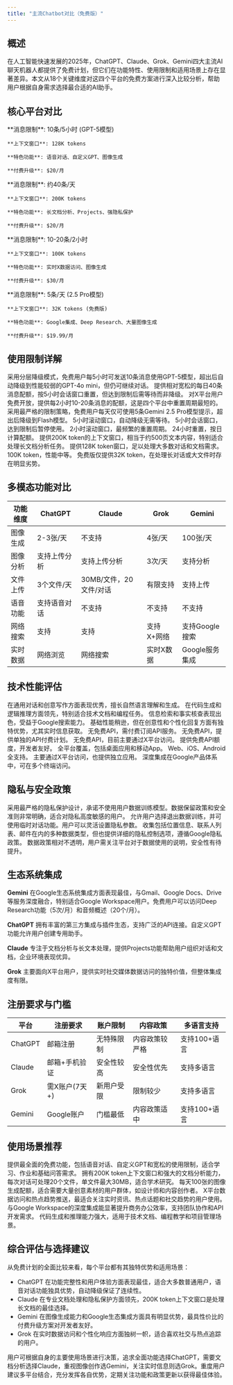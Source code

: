 ```yaml
---
title: "主流Chatbot对比（免费版）"
---
```


## 概述

在人工智能快速发展的2025年，ChatGPT、Claude、Grok、Gemini四大主流AI聊天机器人都提供了免费计划，但它们在功能特性、使用限制和适用场景上存在显著差异。本文从18个关键维度对这四个平台的免费方案进行深入比较分析，帮助用户根据自身需求选择最合适的AI助手。

## 核心平台对比

<Columns>
  <Card title="ChatGPT" icon="openai">
    **消息限制**: 10条/5小时 (GPT-5模型)
    
    **上下文窗口**: 128K tokens
    
    **特色功能**: 语音对话、自定义GPT、图像生成
    
    **付费升级**: $20/月
  </Card>
  
  <Card title="Claude" icon="anthropic">
    **消息限制**: 约40条/天
    
    **上下文窗口**: 200K tokens
    
    **特色功能**: 长文档分析、Projects、强隐私保护
    
    **付费升级**: $20/月
  </Card>
  
  <Card title="Grok" icon="twitter">
    **消息限制**: 10-20条/2小时
    
    **上下文窗口**: 100K tokens
    
    **特色功能**: 实时X数据访问、图像生成
    
    **付费升级**: $30/月
  </Card>
  
  <Card title="Gemini" icon="google">
    **消息限制**: 5条/天 (2.5 Pro模型)
    
    **上下文窗口**: 32K tokens (免费版)
    
    **特色功能**: Google集成、Deep Research、大量图像生成
    
    **付费升级**: $19.99/月
  </Card>
</Columns>

## 使用限制详解

<Tabs>
  <Tab title="消息配额策略">
    <Columns>
      <Card title="ChatGPT">
        采用分层降级模式，免费用户每5小时可发送10条消息使用GPT-5模型，超出后自动降级到性能较弱的GPT-4o mini，但仍可继续对话。
      </Card>
      <Card title="Claude">
        提供相对宽松的每日40条消息配额，按5小时会话窗口重置，但达到限制后需等待而非降级。
      </Card>
      <Card title="Grok">
        对X平台用户免费开放，提供每2小时10-20条消息的配额，这是四个平台中重置周期最短的。
      </Card>
      <Card title="Gemini">
        采用最严格的限制策略，免费用户每天仅可使用5条Gemini 2.5 Pro模型提示，超出后降级到Flash模型。
      </Card>
    </Columns>
  </Tab>
  
  <Tab title="重置机制">
    <Columns>
      <Card title="ChatGPT">
        5小时滚动窗口，自动降级无需等待。
      </Card>
      <Card title="Claude">
        5小时会话窗口，达到限制后暂停使用。
      </Card>
      <Card title="Grok">
        2小时滚动窗口，最频繁的重置周期。
      </Card>
      <Card title="Gemini">
        24小时重置，按日计算配额。
      </Card>
    </Columns>
  </Tab>
  
  <Tab title="上下文窗口">
    <Columns>
      <Card title="Claude">
        提供200K token的上下文窗口，相当于约500页文本内容，特别适合处理长文档分析任务。
      </Card>
      <Card title="ChatGPT">
        提供128K token窗口，足以处理大多数对话和文档需求。
      </Card>
      <Card title="Grok">
        100K token，性能中等。
      </Card>
      <Card title="Gemini">
        免费版仅提供32K token，在处理长对话或大文件时存在明显劣势。
      </Card>
    </Columns>
  </Tab>
</Tabs>

## 多模态功能对比

| 功能维度   | ChatGPT          | Claude                    | Grok           | Gemini         |
|------------|------------------|---------------------------|----------------|----------------|
| 图像生成   | 2-3张/天         | 不支持                    | 4张/天         | 100张/天       |
| 图像分析   | 支持上传分析     | 支持上传分析              | 3次/天         | 支持分析       |
| 文件上传   | 3个文件/天       | 30MB/文件，20文件/对话    | 有限支持       | 支持上传       |
| 语音功能   | 支持语音对话     | 不支持                    | 不支持         | 不支持         |
| 网络搜索   | 支持             | 支持                      | 支持X+网络     | 支持Google搜索 |
| 实时数据   | 网络浏览         | 网络搜索                  | 实时X数据      | Google服务集成 |

## 技术性能评估

<Tabs>
  <Tab title="模型能力">
    <Columns>
      <Card title="ChatGPT (GPT-5)">
        在通用对话和创意写作方面表现优秀，擅长自然语言理解和生成。
      </Card>
      <Card title="Claude (Sonnet 4)">
        在代码生成和逻辑推理方面领先，特别适合技术文档和编程任务。
      </Card>
      <Card title="Gemini (2.5 Pro)">
        信息检索和事实核查表现出色，受益于Google搜索能力。
      </Card>
      <Card title="Grok">
        基础性能稍逊，但在创意性和个性化回复方面有独特优势，尤其实时信息获取。
      </Card>
    </Columns>
  </Tab>
  
  <Tab title="API访问">
    <Columns>
      <Card title="ChatGPT">
        无免费API，需付费订阅API服务。
      </Card>
      <Card title="Claude">
        无免费API，提供单独的API付费计划。
      </Card>
      <Card title="Grok">
        无免费API，目前主要通过X平台访问。
      </Card>
      <Card title="Gemini">
        提供免费API额度，开发者友好。
      </Card>
    </Columns>
  </Tab>
  
  <Tab title="平台可用性">
    <Columns>
      <Card title="ChatGPT">
        全平台覆盖，包括桌面应用和移动App。
      </Card>
      <Card title="Claude">
        Web、iOS、Android全支持。
      </Card>
      <Card title="Grok">
        主要通过X平台访问，也提供独立应用。
      </Card>
      <Card title="Gemini">
        深度集成在Google产品体系中，可在多个终端访问。
      </Card>
    </Columns>
  </Tab>
</Tabs>

## 隐私与安全政策

<Columns>
  <Card title="Claude - 最严格保护">
    采用最严格的隐私保护设计，承诺不使用用户数据训练模型。数据保留政策和安全准则非常明确，适合对隐私高度敏感的用户。
  </Card>
  
  <Card title="ChatGPT - 可选退出">
    允许用户选择退出数据训练，并可使用临时对话功能。用户可以灵活设置隐私参数。
  </Card>
  
  <Card title="Gemini - 数据收集最多">
    收集包括位置信息、联系人列表、邮件在内的多种数据类型，但也提供详细的隐私控制选项，遵循Google隐私政策。
  </Card>
  
  <Card title="Grok - 政策不透明">
    数据政策相对不透明，用户需关注平台对于数据使用的说明，安全性有待提升。
  </Card>
</Columns>

## 生态系统集成

**Gemini** 在Google生态系统集成方面表现最佳，与Gmail、Google Docs、Drive等服务深度融合，特别适合Google Workspace用户。免费用户可以访问Deep Research功能（5次/月）和音频概述（20个/月）。

**ChatGPT** 拥有丰富的第三方集成与插件生态，支持广泛的API连接。自定义GPT功能允许用户创建专用助手。

**Claude** 专注于文档分析与长文本处理，提供Projects功能帮助用户组织对话和文档，企业环境表现优异。

**Grok** 主要面向X平台用户，提供实时社交媒体数据访问的独特价值，但整体集成度有限。

## 注册要求与门槛

| 平台       | 注册要求        | 账户限制 | 内容政策    | 多语言支持    |
|------------|----------------|----------|-------------|---------------|
| ChatGPT    | 邮箱注册        | 无特殊限制 | 内容政策较严格 | 支持100+语言  |
| Claude     | 邮箱+手机验证   | 安全性较高 | 安全性优先    | 支持多语言    |
| Grok       | 需X账户(7天+)   | 新用户受限 | 限制较少      | 支持多语言    |
| Gemini     | Google账户     | 门槛最低  | 内容政策适中  | 支持100+语言  |

## 使用场景推荐

<Steps>
  <Step title="学生与轻度用户">
    <Columns>
      <Card title="推荐: ChatGPT">
        提供最全面的免费功能，包括语音对话、自定义GPT和宽松的使用限制，适合学习、作业和基础问答需求。
      </Card>
    </Columns>
  </Step>
  
  <Step title="研究与文档分析">
    <Columns>
      <Card title="推荐: Claude">
        拥有200K token上下文窗口和强大的文档分析能力，每次对话可处理20个文件，单文件最大30MB，适合学术研究。
      </Card>
    </Columns>
  </Step>
  
  <Step title="图像创作需求">
    <Columns>
      <Card title="推荐: Gemini">
        每天100张的图像生成配额，适合需要大量创意素材的用户群体，如设计师和内容创作者。
      </Card>
    </Columns>
  </Step>
  
  <Step title="实时信息获取">
    <Columns>
      <Card title="推荐: Grok">
        X平台数据访问和热点趋势推送，最适合关注实时资讯、热点话题和社交趋势的用户使用。
      </Card>
    </Columns>
  </Step>
  
  <Step title="企业与商业用户">
    <Columns>
      <Card title="推荐: Gemini">
        与Google Workspace的深度集成能显著提升商务办公效率，支持团队协作和API开发需求。
      </Card>
    </Columns>
  </Step>
  
  <Step title="编程与技术开发">
    <Columns>
      <Card title="推荐: Claude">
        代码生成和推理能力强大，适用于技术文档、编程教学和项目管理场景。
      </Card>
    </Columns>
  </Step>
</Steps>

## 综合评估与选择建议

从免费计划的全面比较来看，每个平台都有其独特优势和适用场景：

- ChatGPT 在功能完整性和用户体验方面表现最佳，适合大多数普通用户，语音对话功能独具优势，自动降级保证了连续性。
- Claude 在专业文档处理和隐私保护方面领先，200K token上下文窗口是处理长文档的最佳选择。
- Gemini 在图像生成能力和Google生态集成方面具有明显优势，最具性价比的付费升级方案对开发者友好。
- Grok 在实时数据访问和个性化响应方面独树一帜，适合喜欢社交与热点追踪的用户。

用户可根据自身的主要使用场景进行决策，追求全面功能选择ChatGPT，需要文档分析选择Claude，重视图像创作选Gemini，关注实时信息则选Grok。重度用户建议多平台结合，充分发挥各自优势，定期关注功能和政策更新以获得最佳体验。